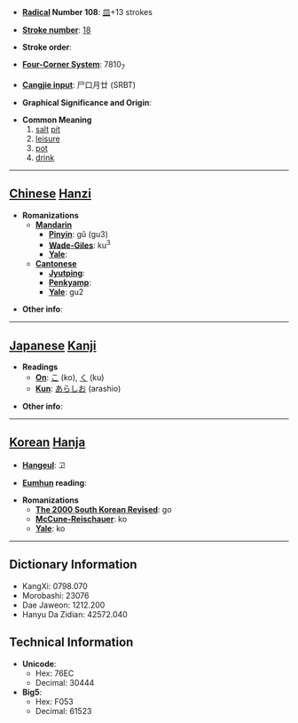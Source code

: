 * '''[[Wiktionary:Chinese radical index| Radical]] Number 108''': [[Wiktionary:Chinese radical index 皿|皿]]+13 strokes

* '''[[Wiktionary:Chinese total strokes index|Stroke number]]''': [[Wiktionary:Chinese total strokes index 18|18]]

* '''Stroke order''': 

* '''[[Wiktionary:Chinese four corner index|Four-Corner System]]''': 7810<sub>7</sub>

* '''[[Wiktionary:Chinese Cangjie index|Cangjie input]]''': 尸口月廿 (SRBT)

* '''Graphical Significance and Origin''': 

* '''Common Meaning'''
*#[[salt]] [[pit]]
*# [[leisure]]
*# [[pot]]
*# [[drink]]


----

== [[Chinese]] [[Hanzi]] ==

* '''Romanizations'''
** '''[[Mandarin]]'''
*** '''[[Pinyin]]''': gǔ (gu3)
*** '''[[Wade-Giles]]''': ku<sup>3</sup>
*** '''[[Yale]]''': 
** '''[[Cantonese]]'''
*** '''[[Jyutping]]''':
*** '''[[Penkyamp]]''': 
*** '''[[Yale]]''': gu2

* '''Other info''': 

----

== [[Japanese]] [[Kanji]] ==

* '''Readings'''
** '''[[On]]''': [[こ]] (ko), [[く]] (ku)
** '''[[Kun]]''': [[あらしお]] (arashio)

* '''Other info''':  

----

== [[Korean]] [[Hanja]] ==

* '''[[Hangeul]]''': 고

* '''[[Eumhun]] reading''': 

* '''Romanizations'''
** '''[[The 2000 South Korean Revised Romanization|The 2000 South Korean Revised]]''': go
** '''[[McCune-Reischauer]]''': ko
** '''[[Yale]]''': ko

----

== Dictionary Information ==

* KangXi: 0798.070
* Morobashi: 23076
* Dae Jaweon: 1212.200
* Hanyu Da Zidian: 42572.040

== Technical Information ==

* '''Unicode''':
** Hex: 76EC
** Decimal: 30444
* '''Big5''':
** Hex: F053
** Decimal: 61523